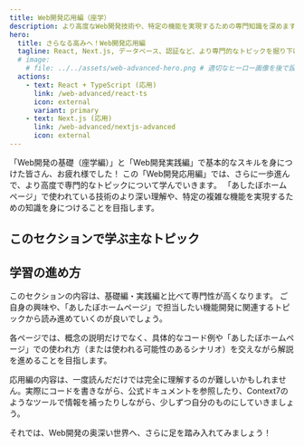 ```yaml
---
title: Web開発応用編（座学）
description: より高度なWeb開発技術や、特定の機能を実現するための専門知識を深めます。
hero:
  title: さらなる高みへ！Web開発応用編
  tagline: React, Next.js, データベース、認証など、より専門的なトピックを掘り下げます。
  # image:
    # file: ../../assets/web-advanced-hero.png # 適切なヒーロー画像を後で設定
  actions:
    - text: React + TypeScript (応用)
      link: /web-advanced/react-ts
      icon: external
      variant: primary
    - text: Next.js (応用)
      link: /web-advanced/nextjs-advanced
      icon: external
---
```



「Web開発の基礎（座学編）」と「Web開発実践編」で基本的なスキルを身につけた皆さん、お疲れ様でした！
この「Web開発応用編」では、さらに一歩進んで、より高度で専門的なトピックについて学んでいきます。
「あしたぼホームページ」で使われている技術のより深い理解や、特定の複雑な機能を実現するための知識を身につけることを目指します。

## このセクションで学ぶ主なトピック

<CardGrid>
  <LinkCard title="React + TypeScript (応用)" href="/web-advanced/react-ts" description="カスタムフック、Context API、パフォーマンス最適化など、ReactとTypeScriptをより効果的に使うための応用テクニックを学びます。" />
  <LinkCard title="Next.js (応用)" href="/web-advanced/nextjs-advanced" description="高度なルーティング、レンダリング戦略の深掘り、ミドルウェア、国際化対応など、Next.jsのパワフルな機能をさらに探求します。" />
  <LinkCard title="PostgreSQL & Prismaの基礎" href="/web-advanced/postgresql-prisma" description="リレーショナルデータベースPostgreSQLと、それをTypeScript/JavaScriptから簡単に操作するためのORMであるPrismaの基本を学びます。" />
  <LinkCard title="Auth.jsの基礎" href="/web-advanced/authjs" description="Next.jsアプリケーションに認証機能（ログイン、ログアウト、セッション管理など）を簡単に導入できるAuth.js (NextAuth.js) の使い方を学びます。" />
  <LinkCard title="Tailwind CSS (応用)" href="/web-advanced/tailwind-advanced" description="Tailwind CSSのプラグイン作成、複雑なUIパターンの実装、設定ファイルのより高度なカスタマイズ方法などを学びます。" />
</CardGrid>

## 学習の進め方

このセクションの内容は、基礎編・実践編と比べて専門性が高くなります。
ご自身の興味や、「あしたぼホームページ」で担当したい機能開発に関連するトピックから読み進めていくのが良いでしょう。

各ページでは、概念の説明だけでなく、具体的なコード例や「あしたぼホームページ」での使われ方（または使われる可能性のあるシナリオ）を交えながら解説を進めることを目指します。

<Aside type="tip">
応用編の内容は、一度読んだだけでは完全に理解するのが難しいかもしれません。実際にコードを書きながら、公式ドキュメントを参照したり、Context7のようなツールで情報を補ったりしながら、少しずつ自分のものにしていきましょう。
</Aside>

それでは、Web開発の奥深い世界へ、さらに足を踏み入れてみましょう！
